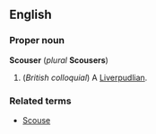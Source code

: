 ==English==
===Proper noun===
'''Scouser''' (''plural'' '''Scousers''')

#(''British colloquial'') A [[Liverpudlian]].

===Related terms===
*[[Scouse]]